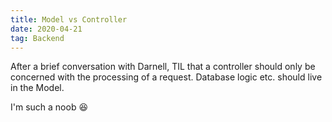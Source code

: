 ```yaml
---
title: Model vs Controller
date: 2020-04-21
tag: Backend
---
```


After a brief conversation with Darnell, TIL that a controller should only be concerned
with the processing of a request. Database logic etc. should live in the Model.

I'm such a noob 😆
